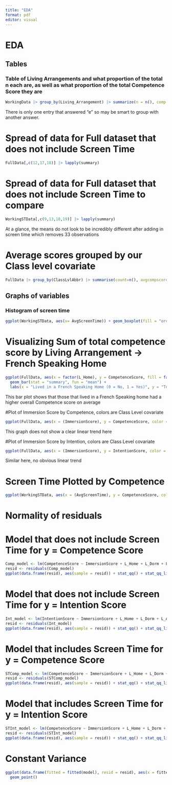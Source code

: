 ```yaml
---
title: "EDA"
format: pdf
editor: visual
---
```


# EDA 
## Tables
### Table of Living Arrangements and what proportion of the total n each are, as well as what proportion of the total Competence Score they are
```r
WorkingData |> group_by(Living_Arrangement) |> summarize(n = n(), comp = sum(CompetenceScore)) |> mutate(prop_count = n/sum(n), prop_comp = comp/sum(comp))
```
There is only one entry that answered "e" so may be smart to group with another answer.

# Spread of data for Full dataset that does not include Screen Time
```r
FullData[,c(12,17,18)] |> lapply(summary)
```

# Spread of data for Full dataset that does not include Screen Time to compare
```r
WorkingSTData[,c(9,13,18,19)] |> lapply(summary)
```
At a glance, the means do not look to be incredibly different after adding in screen time which removes 33 observations

# Average scores grouped by our Class level covariate
```r
FullData |> group_by(ClassLvlAbbr) |> summarise(count=n(), avgcompscore = mean(CompetenceScore), avgintscore = mean(IntentionScore), avgImmscore = mean(ImmersionScore), .groups = "drop")
```

## Graphs of variables

### Histogram of screen time
```r
ggplot(WorkingSTData, aes(x= AvgScreenTime)) + geom_boxplot(fill = "orchid")
```



# Visualizing Sum of total competence score by Living Arrangement -> French Speaking Home
```r
ggplot(FullData, aes(x = factor(L_Home), y = CompetenceScore, fill = factor(ClassLvlAbbr))) +
  geom_bar(stat = "summary", fun = "mean") +
  labs(x = "Lived in a French Speaking Home (0 = No, 1 = Yes)", y = "Total Competence Score")
```
This bar plot shows that those that lived in a French Speaking home had a higher overall Competence score on average


#Plot of Immersion Score by Competence, colors are Class Level covariate
```r
ggplot(FullData, aes(x = (ImmersionScore), y = CompetenceScore, color = factor(ClassLvlAbbr))) + geom_point() + geom_abline()
```
This graph does not show a clear linear trend here

#Plot of Immersion Score by Intention, colors are Class Level covariate
```r
ggplot(FullData, aes(x = (ImmersionScore), y = IntentionScore, color = factor(ClassLvlAbbr))) + geom_point()
```
Similar here, no obvious linear trend

# Screen Time Plotted by Competence
```r
ggplot(WorkingSTData, aes(x = (AvgScreenTime), y = CompetenceScore, color = factor(ClassLvlAbbr))) + geom_point()
```



# Normality of residuals
# Model that does not include Screen Time for y = Competence Score
```r
Comp_model <- lm(CompetenceScore ~ ImmersionScore + L_Home + L_Dorm + L_Alone + L_Roommates + ClassLvlAbbr, data = FullData)
resid <- residuals(Comp_model)
ggplot(data.frame(resid), aes(sample = resid)) + stat_qq() + stat_qq_line()
```

# Model that does not include Screen Time for y = Intention Score
```r
Int_model <- lm(IntentionScore ~ ImmersionScore + L_Home + L_Dorm + L_Alone + L_Roommates + ClassLvlAbbr, data = FullData)
resid <- residuals(Int_model)
ggplot(data.frame(resid), aes(sample = resid)) + stat_qq() + stat_qq_line()
```


# Model that includes Screen Time for y = Competence Score
```r
STComp_model <- lm(CompetenceScore ~ ImmersionScore + L_Home + L_Dorm + L_Alone + L_Roommates + ClassLvlAbbr + AvgScreenTime, data = WorkingSTData)
resid <- residuals(STComp_model)
ggplot(data.frame(resid), aes(sample = resid)) + stat_qq() + stat_qq_line()
```

# Model that includes Screen Time for y = Intention Score
```r
STInt_model <- lm(CompetenceScore ~ ImmersionScore + L_Home + L_Dorm + L_Alone + L_Roommates + ClassLvlAbbr + AvgScreenTime, data = WorkingSTData)
resid <- residuals(STInt_model)
ggplot(data.frame(resid), aes(sample = resid)) + stat_qq() + stat_qq_line()
```

# Constant Variance
```r
ggplot(data.frame(fitted = fitted(model), resid = resid), aes(x = fitted, y = resid)) +
  geom_point()
```


